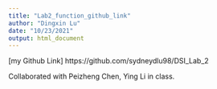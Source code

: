 ```yaml
---
title: "Lab2_function_github_link"
author: "Dingxin Lu"
date: "10/23/2021"
output: html_document
---
```


[my Github Link] https://github.com/sydneydlu98/DSI_Lab_2

Collaborated with Peizheng Chen, Ying Li in class.
